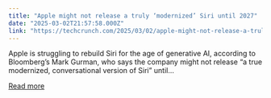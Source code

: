 ```yaml
---
title: "Apple might not release a truly ‘modernized’ Siri until 2027"
date: "2025-03-02T21:57:58.000Z"
link: "https://techcrunch.com/2025/03/02/apple-might-not-release-a-truly-modernized-siri-until-2027/"
---
```


Apple is struggling to rebuild Siri for the age of generative AI, according to Bloomberg’s Mark Gurman, who says the company might not release “a true modernized, conversational version of Siri” until...

[Read more](https://techcrunch.com/2025/03/02/apple-might-not-release-a-truly-modernized-siri-until-2027/)
